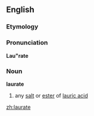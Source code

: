 ==English==

===Etymology===
{{L.}}

===Pronunciation===
'''Lau"rate'''

===Noun===
'''laurate'''

# {{chemistry}} any [[salt]] or [[ester]] of [[lauric acid]]

[[zh:laurate]]